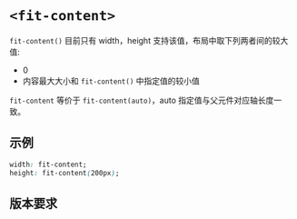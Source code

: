# `<fit-content>`

`fit-content()` 目前只有 width，height 支持该值，布局中取下列两者间的较大值:

- 0
- 内容最大大小和 `fit-content()` 中指定值的较小值

`fit-content` 等价于 `fit-content(auto)`，auto 指定值与父元件对应轴长度一致。

## 示例

```css
width: fit-content;
height: fit-content(200px);
```

## 版本要求


<APITable query="css/data-type/fit-content" />

